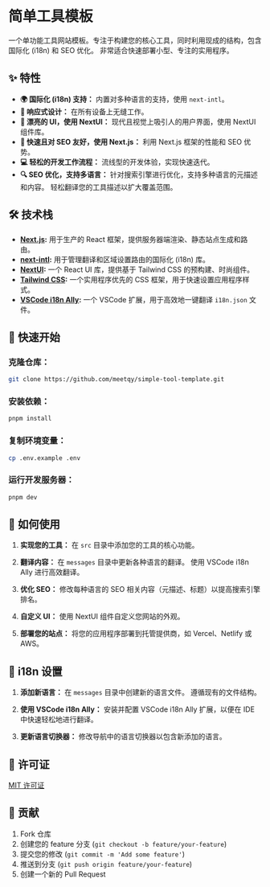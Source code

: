 # 简单工具模板

一个单功能工具网站模板。专注于构建您的核心工具，同时利用现成的结构，包含国际化 (i18n) 和 SEO 优化。 非常适合快速部署小型、专注的实用程序。

## ✨ 特性

- **🌍 国际化 (i18n) 支持：** 内置对多种语言的支持，使用 `next-intl`。
- **📱 响应式设计：** 在所有设备上无缝工作。
- **🎨 漂亮的 UI，使用 NextUI：** 现代且视觉上吸引人的用户界面，使用 NextUI 组件库。
- **🚀 快速且对 SEO 友好，使用 Next.js：** 利用 Next.js 框架的性能和 SEO 优势。
- **💻 轻松的开发工作流程：** 流线型的开发体验，实现快速迭代。
- **🔍 SEO 优化，支持多语言：** 针对搜索引擎进行优化，支持多种语言的元描述和内容。 轻松翻译您的工具描述以扩大覆盖范围。

## 🛠️ 技术栈

- **[Next.js](https://nextjs.org/):** 用于生产的 React 框架，提供服务器端渲染、静态站点生成和路由。
- **[next-intl](https://next-intl-docs.vercel.app/):** 用于管理翻译和区域设置路由的国际化 (i18n) 库。
- **[NextUI](https://nextui.org/):** 一个 React UI 库，提供基于 Tailwind CSS 的预构建、时尚组件。
- **[Tailwind CSS](https://tailwindcss.com/):** 一个实用程序优先的 CSS 框架，用于快速设置应用程序样式。
- **[VSCode i18n Ally](https://marketplace.visualstudio.com/items?itemName=lokalise.i18n-ally):** 一个 VSCode 扩展，用于高效地一键翻译 `i18n.json` 文件。

## 🚀 快速开始

### **克隆仓库：**

```bash
git clone https://github.com/meetqy/simple-tool-template.git
```

### **安装依赖：**

```bash
pnpm install
```

### **复制环境变量：**

```bash
cp .env.example .env
```

### **运行开发服务器：**

```bash
pnpm dev
```

## 📖 如何使用

1. **实现您的工具：** 在 `src` 目录中添加您的工具的核心功能。

2. **翻译内容：** 在 `messages` 目录中更新各种语言的翻译。 使用 VSCode i18n Ally 进行高效翻译。

3. **优化 SEO：** 修改每种语言的 SEO 相关内容（元描述、标题）以提高搜索引擎排名。

4. **自定义 UI：** 使用 NextUI 组件自定义您网站的外观。

5. **部署您的站点：** 将您的应用程序部署到托管提供商，如 Vercel、Netlify 或 AWS。

## 📝 i18n 设置

1. **添加新语言：** 在 `messages` 目录中创建新的语言文件。 遵循现有的文件结构。

2. **使用 VSCode i18n Ally：** 安装并配置 VSCode i18n Ally 扩展，以便在 IDE 中快速轻松地进行翻译。

3. **更新语言切换器：** 修改导航中的语言切换器以包含新添加的语言。

## 📄 许可证

[MIT 许可证](LICENSE)

## 🤝 贡献

1. Fork 仓库
2. 创建您的 feature 分支 (`git checkout -b feature/your-feature`)
3. 提交您的修改 (`git commit -m 'Add some feature'`)
4. 推送到分支 (`git push origin feature/your-feature`)
5. 创建一个新的 Pull Request
